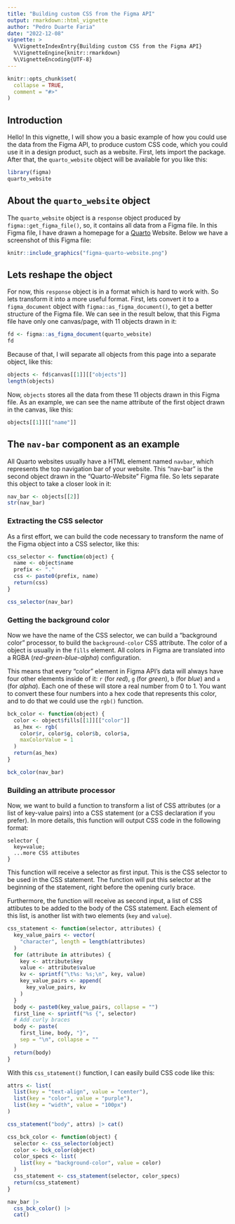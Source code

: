 ```yaml
---
title: "Building custom CSS from the Figma API"
output: rmarkdown::html_vignette
author: "Pedro Duarte Faria"
date: "2022-12-08"
vignette: >
  %\VignetteIndexEntry{Building custom CSS from the Figma API}
  %\VignetteEngine{knitr::rmarkdown}
  %\VignetteEncoding{UTF-8}
---
```


```r
knitr::opts_chunk$set(
  collapse = TRUE,
  comment = "#>"
)
```


## Introduction

Hello! In this vignette, I will show you a basic example of how you could use the data from the Figma API, to produce custom CSS code, which you could use it in a design product, such as a website. First, lets import the package. After that, the `quarto_website` object will be available for you like this:

```r
library(figma)
quarto_website
```

## About the `quarto_website` object

The `quarto_website` object is a `response` object produced by `figma::get_figma_file()`, so, it contains all data from a Figma file. In this Figma file, I have drawn a homepage for a [Quarto](https://quarto.org) Website. Below we have a screenshot of this Figma file:

```r
knitr::include_graphics("figma-quarto-website.png")
```

## Lets reshape the object

For now, this `response` object is in a format which is hard to work with. So lets transform it into a more useful format. First, lets convert it to a `figma_document` object with `figma::as_figma_document()`, to get a better structure of the Figma file. We can see in the result below, that this Figma file have only one canvas/page, with 11 objects drawn in it:

```r
fd <- figma::as_figma_document(quarto_website)
fd
```

Because of that, I will separate all objects from this page into a separate object, like this:

```r
objects <- fd$canvas[[1]][["objects"]]
length(objects)
```

Now, `objects` stores all the data from these 11 objects drawn in this Figma file. As an example, we can see the name attribute of the first object drawn in the canvas, like this:

```r
objects[[1]][["name"]]
```

## The `nav-bar` component as an example

All Quarto websites usually have a HTML element named `navbar`, which represents the top navigation bar of your website. This "nav-bar" is the second object drawn in the "Quarto-Website" Figma file. So lets separate this object to take a closer look in it:

```r
nav_bar <- objects[[2]]
str(nav_bar)
```


### Extracting the CSS selector

As a first effort, we can build the code necessary to transform the name of the Figma object into a CSS selector, like this:

```r
css_selector <- function(object) {
  name <- object$name
  prefix <- "."
  css <- paste0(prefix, name)
  return(css)
}

css_selector(nav_bar)
```

### Getting the background color

Now we have the name of the CSS selector, we can build a "background color" processor, to build the `background-color` CSS attribute. The color of a object is usually in the `fills` element. All colors in Figma are translated into a RGBA (*red-green-blue-alpha*) configuration. 

This means that every "color" element in Figma API's data will always have four other elements inside of it: `r` (for *red*), `g` (for *green*), `b` (for *blue*) and `a` (for *alpha*). Each one of these will store a real number from 0 to 1. You want to convert these four numbers into a hex code that represents this color, and to do that we could use the `rgb()` function.

```r
bck_color <- function(object) {
  color <- object$fills[[1]][["color"]]
  as_hex <- rgb(
    color$r, color$g, color$b, color$a,
    maxColorValue = 1
  )
  return(as_hex)
}

bck_color(nav_bar)
```

### Building an attribute processor

Now, we want to build a function to transform a list of CSS attributes (or a list of key-value pairs) into a CSS statement (or a CSS declaration if you prefer). In more details, this function will output CSS code in the following format:

```
selector {
  key=value;
  ...more CSS attibutes
}
```

This function will receive a selector as first input. This is the CSS selector to be used in the CSS statement. The function will put this selector at the beginning of the statement, right before the opening curly brace.

Furthermore, the function will receive as second input, a list of CSS attibutes to be added to the body of the CSS statement. Each element of this list, is another list with two elements (`key` and `value`).

```r
css_statement <- function(selector, attributes) {
  key_value_pairs <- vector(
    "character", length = length(attributes)
  )
  for (attribute in attributes) {
    key <- attribute$key
    value <- attribute$value
    kv <- sprintf("\t%s: %s;\n", key, value)
    key_value_pairs <- append(
      key_value_pairs, kv
    )
  }
  body <- paste0(key_value_pairs, collapse = "")
  first_line <- sprintf("%s {", selector)
  # Add curly braces
  body <- paste(
    first_line, body, "}", 
    sep = "\n", collapse = ""
  )
  return(body)
}
```

With this `css_statement()` function, I can easily build CSS code like this:

```r
attrs <- list(
  list(key = "text-align", value = "center"),
  list(key = "color", value = "purple"),
  list(key = "width", value = "100px")
)

css_statement("body", attrs) |> cat()
```



```r
css_bck_color <- function(object) {
  selector <- css_selector(object)
  color <- bck_color(object)
  color_specs <- list(
    list(key = "background-color", value = color)
  )
  css_statement <- css_statement(selector, color_specs)
  return(css_statement)
}

nav_bar |> 
  css_bck_color() |> 
  cat()
```


